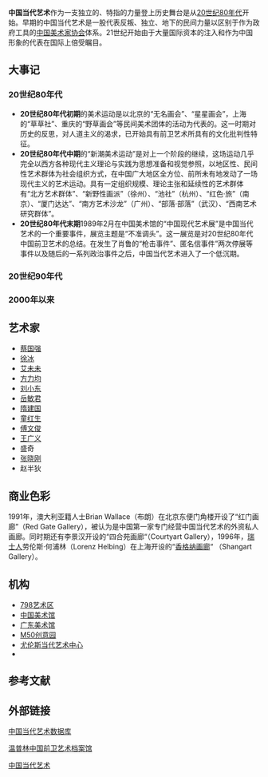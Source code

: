 {{expand|time=2014-06-11T08:38:57+00:00}}
'''中国当代艺术'''作为一支独立的、特指的力量登上历史舞台是从[[20世纪80年代|20世纪80年代]]开始。早期的中国当代艺术是一股代表反叛、独立、地下的民间力量以区别于作为政府工具的[[中国美术家协会|中国美术家协会]]体系。21世纪开始由于大量国际资本的注入和作为中国形象的代表在国际上倍受瞩目。

== 大事记 ==

=== 20世纪80年代 ===
*'''20世纪80年代初期'''的美术运动是以北京的“无名画会”、“星星画会”，上海的“草草社”、重庆的“野草画会”等民间美术团体的活动为代表的。这一时期对历史的反思，对人道主义的渴求，已开始具有前卫艺术所具有的文化批判性特征。
*'''20世纪80年代中期'''的“新潮美术运动”是对上一个阶段的继续，这场运动几乎完全以西方各种现代主义理论与实践为思想准备和视觉参照，以地区性、民间性艺术群体为社会组织方式，在中国广大地区全方位、前所未有地发动了一场现代主义的艺术运动。具有一定组织规模、理论主张和延续性的艺术群体有“北方艺术群体”、“新野性画派”（徐州）、“池社”（杭州）、“红色·旅”（南京）、“厦门达达”、“南方艺术沙龙”（广州）、“部落·部落”（武汉）、“西南艺术研究群体”。
*'''20世纪80年代末期'''1989年2月在中国美术馆的“中国现代艺术展”是中国当代艺术的一个重要事件，展览主题是“不准调头”。这一展览是对20世纪80年代中国前卫艺术的总结。在发生了肖鲁的“枪击事件”、匿名信事件”两次停展等事件以及随后的一系列政治事件之后，中国当代艺术进入了一个低沉期。
=== 20世纪90年代 ===

=== 2000年以来 ===

== 艺术家 ==
*[[蔡国强|蔡国强]]
*[[徐冰|徐冰]]
*[[艾未未|艾未未]]
*[[方力均|方力均]]
*[[刘小东|刘小东]]
*[[岳敏君|岳敏君]]
*[[隋建国|隋建国]]
*[[童红生|童红生]]
*[[傅文俊|傅文俊]]
*[[王广义|王广义]]
*盛奇
*[[张晓刚_(画家)|张晓刚]]
*赵半狄

== 商业色彩 ==
1991年，澳大利亚籍人士Brian Wallace（布朗）在北京东便门角楼开设了“红门画廊”（Red Gate Gallery），被认为是中国第一家专门经营中国当代艺术的外资私人画廊。同时期还有李景汉开设的“四合苑画廊“（Courtyart Gallery），1996年，[[瑞士人|瑞士人]]劳伦斯·何浦林（Lorenz Helbing）在上海开设的“[[香格纳画廊|香格纳画廊]]“ （Shangart Gallery）。

== 机构 ==
*[[798艺术区|798艺术区]]
*[[中国美术馆|中国美术馆]]
*[[广东美术馆|广东美术馆]]
*[[M50创意园|M50创意园]]
*[[尤伦斯当代艺术中心|尤伦斯当代艺术中心]]
*

== 参考文献 ==
{{Reflist}}

== 外部链接 ==
[http://www.artlinkart.com/ 中国当代艺术数据库] {{Wayback|url=http://www.artlinkart.com/ |date=20100224033255 }}

[http://goldsen.library.cornell.edu/special/wen.php 温普林中国前卫艺术档案馆] {{Wayback|url=http://goldsen.library.cornell.edu/special/wen.php |date=20200620010423 }}
[[Category:中国当代艺术|]]